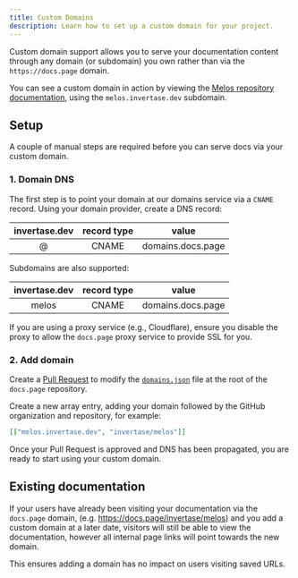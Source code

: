 ```yaml
---
title: Custom Domains
description: Learn how to set up a custom domain for your project.
---
```


Custom domain support allows you to serve your documentation content through any domain (or subdomain)
you own rather than via the `https://docs.page` domain.

You can see a custom domain in action by viewing the [Melos repository documentation](https://melos.invertase.dev), using
the `melos.invertase.dev` subdomain.

## Setup

A couple of manual steps are required before you can serve docs via your custom domain.

### 1. Domain DNS

The first step is to point your domain at our domains service via a `CNAME` record. Using your domain provider,
create a DNS record:

| invertase.dev | record type |       value       |
| :-----------: | :---------: | :---------------: |
|       @       |    CNAME    | domains.docs.page |

Subdomains are also supported:

| invertase.dev | record type |       value       |
| :-----------: | :---------: | :---------------: |
|     melos     |    CNAME    | domains.docs.page |

If you are using a proxy service (e.g., Cloudflare), ensure you disable the proxy to allow the `docs.page`
proxy service to provide SSL for you.

### 2. Add domain

Create a [Pull Request](https://github.com/invertase/docs.page/edit/main/domains.json) to modify the [`domains.json`](https://github.com/invertase/docs.page/blob/master/domains.json)
file at the root of the `docs.page` repository.

Create a new array entry, adding your domain followed by the GitHub organization and repository, for example:

```json
[["melos.invertase.dev", "invertase/melos"]]
```

Once your Pull Request is approved and DNS has been propagated, you are ready to start using your custom domain.

## Existing documentation

If your users have already been visiting your documentation via the `docs.page` domain, (e.g. https://docs.page/invertase/melos) and
you add a custom domain at a later date, visitors will still be able to view the documentation, however all internal page links
will point towards the new domain.

This ensures adding a domain has no impact on users visiting saved URLs.
